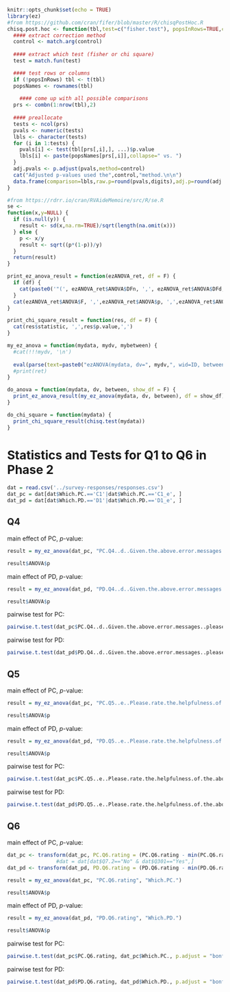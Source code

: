 ```r
knitr::opts_chunk$set(echo = TRUE)
library(ez)
#from https://github.com/cran/fifer/blob/master/R/chisqPostHoc.R
chisq.post.hoc <- function(tbl,test=c("fisher.test"), popsInRows=TRUE,control=c("fdr","BH","BY","bonferroni","holm","hochberg","hommel"),digits=4, ...) {
  #### extract correction method
  control <- match.arg(control)
  
  #### extract which test (fisher or chi square) 
  test = match.fun(test)

  #### test rows or columns
  if (!popsInRows) tbl <- t(tbl)
  popsNames <- rownames(tbl)
  
    #### come up with all possible comparisons
  prs <- combn(1:nrow(tbl),2)
  
  #### preallocate  
  tests <- ncol(prs)
  pvals <- numeric(tests)
  lbls <- character(tests)
  for (i in 1:tests) {
    pvals[i] <- test(tbl[prs[,i],], ...)$p.value
    lbls[i] <- paste(popsNames[prs[,i]],collapse=" vs. ")
  }
  adj.pvals <- p.adjust(pvals,method=control)
  cat("Adjusted p-values used the",control,"method.\n\n")
  data.frame(comparison=lbls,raw.p=round(pvals,digits),adj.p=round(adj.pvals,digits))
}

#from https://rdrr.io/cran/RVAideMemoire/src/R/se.R
se <-
function(x,y=NULL) {
  if (is.null(y)) {
    result <- sd(x,na.rm=TRUE)/sqrt(length(na.omit(x)))
  } else {
    p <- x/y
    result <- sqrt((p*(1-p))/y)
  }
  return(result)
}

print_ez_anova_result = function(ezANOVA_ret, df = F) {
  if (df) {
    cat(paste0('"(', ezANOVA_ret$ANOVA$DFn, ',', ezANOVA_ret$ANOVA$DFd, ')",'))
  }
  cat(ezANOVA_ret$ANOVA$F, ',',ezANOVA_ret$ANOVA$p, ',',ezANOVA_ret$ANOVA$ges, ',')
}

print_chi_square_result = function(res, df = F) {
  cat(res$statistic, ',',res$p.value,',')
}

my_ez_anova = function(mydata, mydv, mybetween) {
  #cat(!!!mydv, '\n')
  
  eval(parse(text=paste0("ezANOVA(mydata, dv=", mydv,", wid=ID, between=", mybetween, ", detailed=T)")))
  #print(ret)
}

do_anova = function(mydata, dv, between, show_df = F) {
  print_ez_anova_result(my_ez_anova(mydata, dv, between), df = show_df)
}

do_chi_square = function(mydata) {
  print_chi_square_result(chisq.test(mydata))
}

```


Statistics and Tests for Q1 to Q6 in Phase 2
======
```r
dat = read.csv('../survey-responses/responses.csv')
dat_pc = dat[dat$Which.PC.=='C1'|dat$Which.PC.=='C1_e', ]
dat_pd = dat[dat$Which.PD.=='D1'|dat$Which.PD.=='D1_e', ]
```

## Q4
main effect of PC, $p$-value:
```r
result = my_ez_anova(dat_pc, "PC.Q4..d..Given.the.above.error.messages..please.rate.how.easy.or.how.difficult.it.is.to.figure.out.the.error.of.the.above.program.on.a.scale.from.1.to.10..", "Which.PC.")
```
```r
result$ANOVA$p
```
main effect of PD, $p$-value:
```r
result = my_ez_anova(dat_pd, "PD.Q4..d..Given.the.above.error.messages..please.rate.how.easy.or.how.difficult.it.is.to.figure.out.the.error.of.the.above.program.on.a.scale.from.1.to.10..", "Which.PD.")
```
```r
result$ANOVA$p
```
pairwise test for PC:
```r
pairwise.t.test(dat_pc$PC.Q4..d..Given.the.above.error.messages..please.rate.how.easy.or.how.difficult.it.is.to.figure.out.the.error.of.the.above.program.on.a.scale.from.1.to.10.., dat_pc$Which.PC., p.adjust = "bonferroni", pooled.sd=T)
```

pairwise test for PD:
```r
pairwise.t.test(dat_pd$PD.Q4..d..Given.the.above.error.messages..please.rate.how.easy.or.how.difficult.it.is.to.figure.out.the.error.of.the.above.program.on.a.scale.from.1.to.10.., dat_pd$Which.PD., p.adjust = "bonferroni", pooled.sd=T)
```

## Q5
main effect of PC, $p$-value:
```r
result = my_ez_anova(dat_pc, "PC.Q5..e..Please.rate.the.helpfulness.of.the.above.error.messages.to.your.understanding.of.the.error.on.a.scale.from.1.to.10..", "Which.PC.")
```
```r
result$ANOVA$p
```
main effect of PD, $p$-value:
```r
result = my_ez_anova(dat_pd, "PD.Q5..e..Please.rate.the.helpfulness.of.the.above.error.messages.to.your.understanding.of.the.error.on.a.scale.from.1.to.10..", "Which.PD.")
```
```r
result$ANOVA$p
```
pairwise test for PC:
```r
pairwise.t.test(dat_pc$PC.Q5..e..Please.rate.the.helpfulness.of.the.above.error.messages.to.your.understanding.of.the.error.on.a.scale.from.1.to.10.., dat_pc$Which.PC., p.adjust = "bonferroni", pooled.sd=T)
```

pairwise test for PD:
```r
pairwise.t.test(dat_pd$PD.Q5..e..Please.rate.the.helpfulness.of.the.above.error.messages.to.your.understanding.of.the.error.on.a.scale.from.1.to.10.., dat_pd$Which.PD., p.adjust = "bonferroni", pooled.sd=T)
```

## Q6
main effect of PC, $p$-value:
```r
dat_pc <- transform(dat_pc, PC.Q6.rating = (PC.Q6.rating - min(PC.Q6.rating)) / (max(PC.Q6.rating) - min(PC.Q6.rating)))
                #dat = dat[dat$Q7.2=="No" & dat$Q301=="Yes",]
dat_pd <- transform(dat_pd, PD.Q6.rating = (PD.Q6.rating - min(PD.Q6.rating)) / (max(PD.Q6.rating) - min(PD.Q6.rating)))

result = my_ez_anova(dat_pc, "PC.Q6.rating", "Which.PC.")
```
```r
result$ANOVA$p
```
main effect of PD, $p$-value:
```r
result = my_ez_anova(dat_pd, "PD.Q6.rating", "Which.PD.")
```
```r
result$ANOVA$p
```
pairwise test for PC:
```r
pairwise.t.test(dat_pc$PC.Q6.rating, dat_pc$Which.PC., p.adjust = "bonferroni", pooled.sd=T)
```

pairwise test for PD:
```r
pairwise.t.test(dat_pd$PD.Q6.rating, dat_pd$Which.PD., p.adjust = "bonferroni", pooled.sd=T)
```
